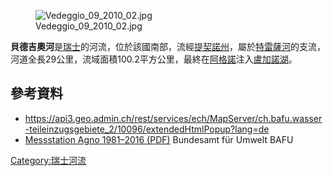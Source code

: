 {{Coord|45.99466|N|8.90738|E|display=title}}
[[Image:Vedeggio_09_2010_02.jpg|right]]

'''貝德吉奧河'''是[[瑞士|瑞士]]的河流，位於該國南部，流經[[提契諾州|提契諾州]]，屬於[[特雷薩河|特雷薩河]]的支流，河道全長29公里，流域面積100.2平方公里，最終在[[阿格諾|阿格諾]]注入[[盧加諾湖|盧加諾湖]]。

==參考資料==
* https://api3.geo.admin.ch/rest/services/ech/MapServer/ch.bafu.wasser-teileinzugsgebiete_2/10096/extendedHtmlPopup?lang=de {{Wayback|url=https://api3.geo.admin.ch/rest/services/ech/MapServer/ch.bafu.wasser-teileinzugsgebiete_2/10096/extendedHtmlPopup?lang=de |date=20170820162016 }}
* [https://www.hydrodaten.admin.ch/lhg/sdi/jahrestabellen/0629Q_16.pdf Messstation Agno 1981–2016 (PDF)] {{Wayback|url=https://www.hydrodaten.admin.ch/lhg/sdi/jahrestabellen/0629Q_16.pdf |date=20210123003540 }} Bundesamt für Umwelt BAFU

{{Switzerland-geo-stub}}
[[Category:瑞士河流|Category:瑞士河流]]